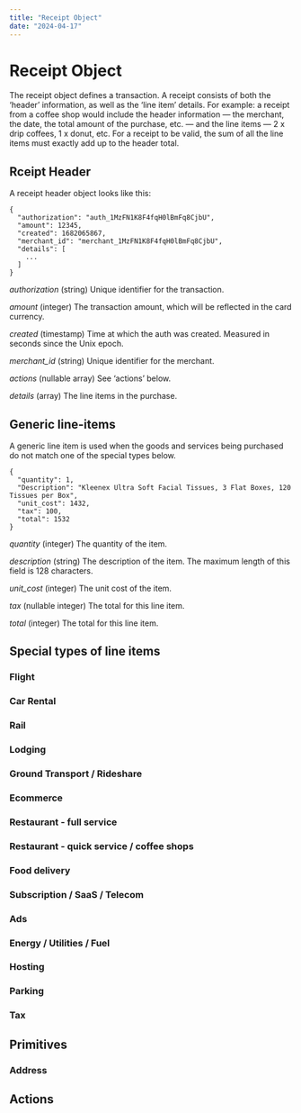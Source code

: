 ```yaml
---
title: "Receipt Object"
date: "2024-04-17"
---
```


# Receipt Object

The receipt object defines a transaction. A receipt consists of both the ‘header’ information, as well as the ‘line item’ details. For example: a receipt from a coffee shop would include the header information — the merchant, the date, the total amount of the purchase, etc. — and the line items — 2 x drip coffees, 1 x donut, etc. For a receipt to be valid, the sum of all the line items must exactly add up to the header total.

## Rceipt Header

A receipt header object looks like this:

```
{
  "authorization": "auth_1MzFN1K8F4fqH0lBmFq8CjbU",
  "amount": 12345,
  "created": 1682065867,
  "merchant_id": "merchant_1MzFN1K8F4fqH0lBmFq8CjbU",
  "details": [
    ...
  ]
}
```

_authorization_ (string) 
Unique identifier for the transaction.

_amount_ (integer) 
The transaction amount, which will be reflected in the card currency.

_created_ (timestamp) 
Time at which the auth was created. Measured in seconds since the Unix epoch.

_merchant_id_ (string) 
Unique identifier for the merchant.

_actions_ (nullable array) 
See ‘actions’ below. 

_details_ (array) 
The line items in the purchase.

## Generic line-items

A generic line item is used when the goods and services being purchased do not match one of the special types below.

```
{
  "quantity": 1,
  "Description": "Kleenex Ultra Soft Facial Tissues, 3 Flat Boxes, 120 Tissues per Box",
  "unit_cost": 1432,
  "tax": 100,
  "total": 1532
}
```

_quantity_ (integer)
The quantity of the item.

_description_ (string)
The description of the item. The maximum length of this field is 128 characters.

_unit_cost_ (integer)
The unit cost of the item.

_tax_ (nullable integer)
The total for this line item.

_total_ (integer)
The total for this line item.


## Special types of line items

### Flight
### Car Rental
### Rail
### Lodging
### Ground Transport / Rideshare
### Ecommerce
### Restaurant - full service
### Restaurant - quick service / coffee shops
### Food delivery
### Subscription / SaaS / Telecom
### Ads
### Energy / Utilities / Fuel
### Hosting
### Parking
### Tax

## Primitives

### Address

## Actions

